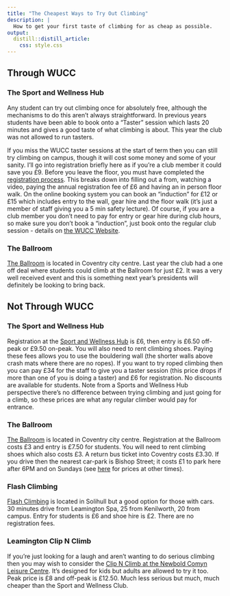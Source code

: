 ```yaml
---
title: "The Cheapest Ways to Try Out Climbing"
description: | 
  How to get your first taste of climbing for as cheap as possible.
output: 
  distill::distill_article:
    css: style.css
---
```

  

## Through WUCC
### The Sport and Wellness Hub

Any student can try out climbing once for absolutely free, although the mechanisms to do this aren’t always straightforward. In previous years students have been able to book onto a “Taster” session which lasts 20 minutes and gives a good taste of what climbing is about. This year the club was not allowed to run tasters. 

If you miss the WUCC taster sessions at the start of term then you can still try climbing on campus, though it will cost some money and some of your sanity. I’ll go into registration briefly here as if you’re a club member it could save you £9. Before you leave the floor, you must have completed the [registration process](https://warwick.ac.uk/services/sport/active/climbing/#register). This breaks down into filling out a from, watching a video, paying the annual registration fee of £6 and having an in person floor walk. On the online booking system you can book an “induction” for £12 or £15 which includes entry to the wall, gear hire and the floor walk (it’s just a member of staff giving you a 5 min safety lecture). Of course, if you are a club member you don’t need to pay for entry or gear hire during club hours, so make sure you don’t book a "induction", just book onto the regular club session - details on [the WUCC Website](https://warwickclimbing.co.uk/about/clubhours/).

### The Ballroom 

[The Ballroom](https://www.ballroomclimbing.co.uk/) is located in Coventry city centre. Last year the club had a one off deal where students could climb at the Ballroom for just £2. It was a very well received event and this is something next year’s presidents will definitely be looking to bring back.

## Not Through WUCC 
### The Sport and Wellness Hub

<WIP>
Registration at the [Sport and Wellness Hub](https://warwick.ac.uk/services/sport/active/climbing/#register) is £6, then entry is £6.50 off-peak or £9.50 on-peak. You will also need to rent climbing shoes. Paying these fees allows you to use the bouldering wall (the shorter walls above crash mats where there are no ropes). If you want to try roped climbing then you can pay £34 for the staff to give you a taster session (this price drops if more than one of you is doing a taster) and £6 for registration. No discounts are available for students. Note from a Sports and Wellness Hub perspective there’s no difference between trying climbing and just going for a climb, so these prices are what any regular climber would pay for entrance.

### The Ballroom

[The Ballroom](https://www.ballroomclimbing.co.uk/) is located in Coventry city centre. Registration at the Ballroom costs £3 and entry is £7.50 for students. You will need to rent climbing shoes which also costs £3. A return bus ticket into Coventry costs £3.30. If you drive then the nearest car-park is Bishop Street; it costs £1 to park here after 6PM and on Sundays (see [here](https://www.coventry.gov.uk/directory_record/11432/bishop_street_tower_street_car_park) for prices at other times).

### Flash Climbing

[Flash Climbing](https://flashclimbingcentre.co.uk/) is located in Solihull but a good option for those with cars. 30 minutes drive from Leamington Spa, 25 from Kenilworth, 20 from campus. Entry for students is £6 and shoe hire is £2. There are no registration fees. 

### Leamington Clip N Climb
If you're just looking for a laugh and aren't wanting to do serious climbing then you may wish to consider the [Clip N Climb at the Newbold Comyn Leisure Centre](https://www.everyoneactive.com/centre/newbold-comyn-leisure-centre/?activitySearch=Clip%20n%20climb). It's designed for kids but adults are allowed to try it too. Peak price is £8 and off-peak is £12.50. Much less serious but much, much cheaper than the Sport and Wellness Club.
